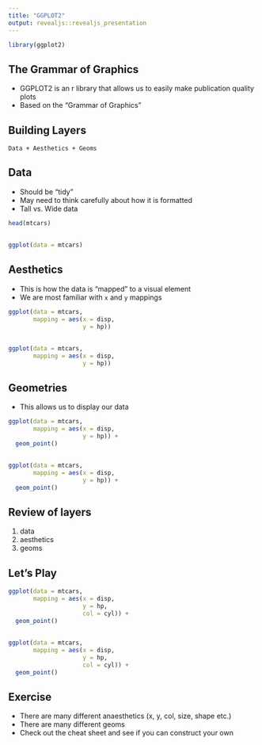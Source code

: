 ```yaml
---
title: "GGPLOT2"
output: revealjs::revealjs_presentation
---
```


```r
library(ggplot2)
```

## The Grammar of Graphics

- GGPLOT2 is an r library that allows us to easily make publication quality plots
- Based on the "Grammar of Graphics"

## Building Layers

    Data + Aesthetics + Geoms

## Data

- Should be "tidy"
- May need to think carefully about how it is formatted
- Tall vs. Wide data

```r
head(mtcars)
```

##

```r
ggplot(data = mtcars)
```

## Aesthetics
 
- This is how the data is "mapped" to a visual element
- We are most familiar with `x` and `y` mappings

```r
ggplot(data = mtcars,
       mapping = aes(x = disp,
                     y = hp))
```

##

```r
ggplot(data = mtcars,
       mapping = aes(x = disp,
                     y = hp))
```

## Geometries

- This allows us to display our data

```r
ggplot(data = mtcars,
       mapping = aes(x = disp,
                     y = hp)) +
  geom_point()
```

##

```r
ggplot(data = mtcars,
       mapping = aes(x = disp,
                     y = hp)) +
  geom_point()
```

## Review of layers

1. data
2. aesthetics
3. geoms

## Let's Play

```r
ggplot(data = mtcars,
       mapping = aes(x = disp,
                     y = hp,
                     col = cyl)) +
  geom_point()
```

##

```r
ggplot(data = mtcars,
       mapping = aes(x = disp,
                     y = hp,
                     col = cyl)) +
  geom_point()
```

## Exercise

- There are many different anaesthetics (x, y, col, size, shape etc.)
- There are many different geoms
- Check out the cheat sheet and see if you can construct your own